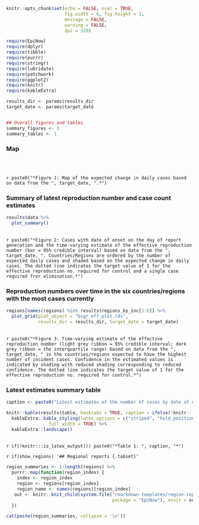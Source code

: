 

```r
knitr::opts_chunk$set(echo = FALSE, eval = TRUE,
                      fig.width = 6, fig.height = 3,
                      message = FALSE,
                      warning = FALSE,
                      dpi = 320)
```


```r
require(EpiNow)
require(dplyr)
require(tibble)
require(purrr)
require(stringr)
require(lubridate)
require(patchwork)
require(ggplot2)
require(knitr)
require(kableExtra)
```

```r
results_dir <- params$results_dir
target_date <- params$target_date


## Overall figures and tables
summary_figures <- 3
summary_tables <- 1
```

### Map

```r

```


```r

```

<br>
`r paste0("*Figure 1: Map of the expected change in daily cases based on data from the ", target_date, ".*")`

### Summary of latest reproduction number and case count estimates

```r
results$data %>% 
  plot_summary()
```

<br>
`r paste0("*Figure 2: Cases with date of onset on the day of report generation and the time-varying estimate of the effective reproduction number (bar = 95% credible interval) based on data from the ", target_date, ". Countries/Regions are ordered by the number of expected daily cases and shaded based on the expected change in daily cases. The dotted line indicates the target value of 1 for the effective reproduction no. required for control and a single case required fror elimination.*")`

### Reproduction numbers over time in the six countries/regions with the most cases currently

```r
regions[names(regions) %in% results$regions_by_inc[1:6]] %>% 
  plot_grid(plot_object = "bigr_eff_plot.rds", 
            results_dir = results_dir, target_date = target_date)
```

<br>
`r paste0("*Figure 3: Time-varying estimate of the effective reproduction number (light grey ribbon = 95% credible interval; dark grey ribbon = the interquartile range) based on data from the ", target_date, " in the countries/regions expected to have the highest number of incident cases. Confidence in the estimated values is indicated by shading with reduced shading corresponding to reduced confidence. The dotted line indicates the target value of 1 for the effective reproduction no. required for control.*")`


### Latest estimates summary table

```r
caption <- paste0("Latest estimates of the number of cases by date of onset, the effective reproduction number, and the doubling time for the ", target_date, " in each region included in the analysis. Based on the last 7 days of data. The 95\\% credible interval is shown for each numeric estimate. China excludes Hubei.")

knitr::kable(results$table, booktabs = TRUE, caption = ifelse(!knitr:::is_latex_output(), "", caption))  %>% 
  kableExtra::kable_styling(latex_options = c("striped", "hold_position"),
                full_width = TRUE) %>% 
  kableExtra::landscape()
```
<br>
`r if(!knitr:::is_latex_output()) paste0("*Table 1: ", caption, "*")`



`r if(show_regions) '## Regional reports {.tabset}'`

```r
region_summaries <- 1:length(regions) %>% 
  purrr::map(function(region_index) {
    index <- region_index
    region <- regions[region_index]
    region_name <- names(regions)[region_index]
   out <- knitr::knit_child(system.file("rmarkdown-templates/region-report.Rmd", 
                                        package = "EpiNow"), envir = environment()) 
  })
```


```r
cat(paste(region_summaries, collapse = '\n'))
```

